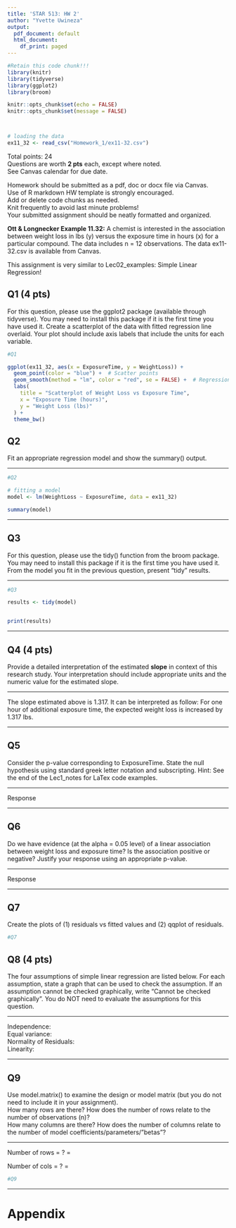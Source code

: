 ```yaml
---
title: 'STAR 513: HW 2'
author: "Yvette Uwineza"
output:
  pdf_document: default
  html_document:
    df_print: paged
---
```


```r
#Retain this code chunk!!!
library(knitr)
library(tidyverse)
library(ggplot2)
library(broom)

knitr::opts_chunk$set(echo = FALSE)
knitr::opts_chunk$set(message = FALSE)



# loading the data
ex11_32 <- read_csv("Homework_1/ex11-32.csv")


```

Total points: 24 \
Questions are worth **2 pts** each, except where noted. \
See Canvas calendar for due date. \

Homework should be submitted as a pdf, doc or docx file via Canvas. \
Use of R markdown HW template is strongly encouraged. \
Add or delete code chunks as needed. \
Knit frequently to avoid last minute problems! \
Your submitted assignment should be neatly formatted and organized. \

**Ott & Longnecker Example 11.32:**  A chemist is interested in the association between weight loss in lbs (y) versus the exposure time in hours (x) for a particular compound. The data includes n = 12 observations. The data ex11-32.csv is available from Canvas.  

This assignment is very similar to Lec02_examples: Simple Linear Regression!

## Q1 (4 pts)

For this question, please use the ggplot2 package (available through tidyverse).  You may need to install this package if it is the first time you have used it. Create a scatterplot of the data with fitted regression line overlaid.  Your plot should include axis labels that include the units for each variable.

```r
#Q1

ggplot(ex11_32, aes(x = ExposureTime, y = WeightLoss)) +
  geom_point(color = "blue") +  # Scatter points
  geom_smooth(method = "lm", color = "red", se = FALSE) +  # Regression line
  labs(
    title = "Scatterplot of Weight Loss vs Exposure Time",
    x = "Exposure Time (hours)",
    y = "Weight Loss (lbs)"
  ) +
  theme_bw()

```

## Q2 

Fit an appropriate regression model and show the summary() output.

*****
```r
#Q2

# fitting a model
model <- lm(WeightLoss ~ ExposureTime, data = ex11_32)

summary(model)


```
*****

## Q3 

For this question, please use the tidy() function from the broom package. You may need to install this package if it is the first time you have used it.  From the model you fit in the previous question, present "tidy" results. 

*****
```r
#Q3

results <- tidy(model)


print(results)
```
*****

## Q4 (4 pts)

Provide a detailed interpretation of the estimated **slope** in context of this research study.  Your interpretation should include appropriate units and the numeric value for the estimated slope.  

*****
The slope estimated above is 1.317. It can be interpreted as follow: For one hour of additional exposure time, the expected weight loss is increased by 1.317 lbs.

*****

## Q5

Consider the p-value corresponding to ExposureTime.  State the null hypothesis using standard greek letter notation and subscripting.  Hint: See the end of the Lec1_notes for LaTex code examples.

*****
Response

*****


## Q6 

Do we have evidence (at the alpha = 0.05 level) of a linear association between weight loss and exposure time? Is the association positive or negative? Justify your response using an appropriate p-value.  

*****
Response

*****

## Q7

Create the plots of (1) residuals vs fitted values and (2) qqplot of residuals. 

```r
#Q7 

```

## Q8 (4 pts) 

The four assumptions of simple linear regression are listed below.  For each assumption, state a graph that can be used to check the assumption.  If an assumption cannot be checked graphically, write "Cannot be checked graphically".  You do NOT need to evaluate the assumptions for this question.  

*****
Independence:  \
Equal variance: \
Normality of Residuals: \
Linearity:  \

*****

## Q9

Use model.matrix() to examine the design or model matrix (but you do not need to
include it in your assignment). \
How many rows are there? How does the number of rows relate to the number of observations (n)? \
How many columns are there? How does the number of columns relate to the number of model coefficients/parameters/”betas”? \

*****
Number of rows = ? = 

Number of cols = ? =   

```r
#Q9

```

*****


# Appendix
```r
```